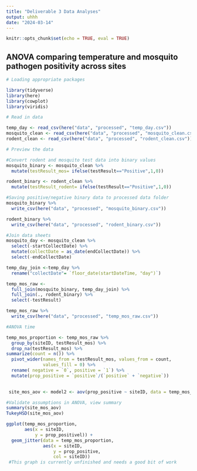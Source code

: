 ```yaml
---
title: "Deliverable 3 Data Analyses"
output: uhhh
date: "2024-03-14"
---
```

```r
knitr::opts_chunk$set(echo = TRUE, eval = TRUE)
```

## ANOVA comparing temperature and mosquito pathogen positivity across sites

```r
# Loading appropriate packages

library(tidyverse)
library(here)
library(cowplot)
library(viridis)
```

```r
# Read in data

temp_day <- read_csv(here("data", "processed", "temp_day.csv"))
mosquito_clean <- read_csv(here("data", "processed", "mosquito_clean.csv"))
rodent_clean <- read_csv(here("data", "processed", "rodent_clean.csv"))

# Preview the data
```

```r
#Convert rodent and mosquito test data into binary values
mosquito_binary <- mosquito_clean %>% 
  mutate(testResult_mos= ifelse(testResult=="Positive",1,0))

rodent_binary <- rodent_clean %>% 
  mutate(testResult_rodent= ifelse(testResult=="Positive",1,0))
```

```r
#Saving positive/negative binary data to processed data folder
mosquito_binary %>% 
  write_csv(here("data", "processed", "mosquito_binary.csv"))

rodent_binary %>% 
  write_csv(here("data", "processed", "rodent_binary.csv"))
```

```r
#Join data sheets
mosquito_day <- mosquito_clean %>% 
  select(-startCollectDate) %>% 
  mutate(collectDate = as_date(endCollectDate)) %>% 
  select(-endCollectDate) 

temp_day_join <-temp_day %>% 
  rename("collectDate"= `floor_date(startDateTime, "day")`)

temp_mos_raw <-
  full_join(mosquito_binary, temp_day_join) %>% 
  full_join(., rodent_binary) %>% 
  select(-testResult)

temp_mos_raw %>% 
  write_csv(here("data", "processed", "temp_mos_raw.csv"))

```

```r
#ANOVA time

temp_mos_proportion <- temp_mos_raw %>%
  group_by(siteID, testResult_mos) %>% 
  drop_na(testResult_mos) %>% 
summarize(count = n()) %>% 
  pivot_wider(names_from = testResult_mos, values_from = count,
              values_fill = 0) %>% 
  rename( negative = `0`, positive = `1`) %>% 
  mutate(prop_positive = `positive`/(`positive` + `negative`))
 

 site_mos_aov <- model2 <- aov(prop_positive ~ siteID, data = temp_mos_proportion)

```

```r
#Validate assumptions in ANOVA, view summary
summary(site_mos_aov)
TukeyHSD(site_mos_aov)

```

```r
ggplot(temp_mos_proportion,
       aes(x = siteID, 
           y = prop_positivel)) +
  geom_jitter(data = temp_mos_proportion,
              aes(x = siteID, 
                  y = prop_positive,
                  col = siteID))
 #This graph is currently unfinished and needs a good bit of work 
```